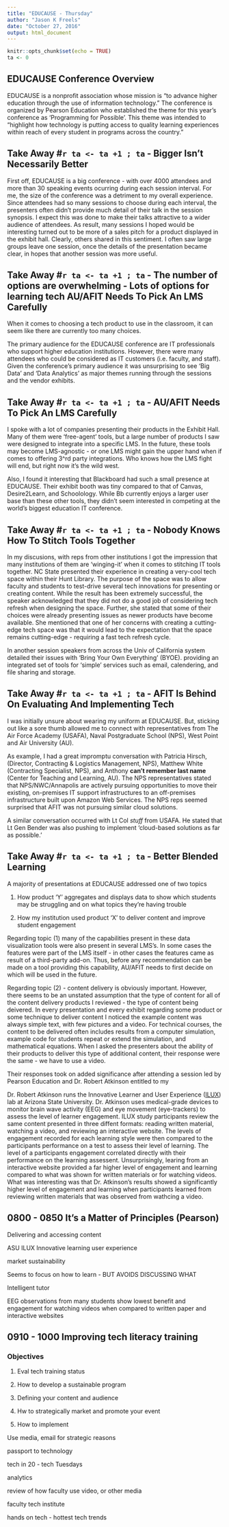 ```yaml
---
title: "EDUCAUSE - Thursday"
author: "Jason K Freels"
date: "October 27, 2016"
output: html_document
---
```


```r
knitr::opts_chunk$set(echo = TRUE)
ta <- 0
```

## EDUCAUSE Conference Overview

EDUCAUSE is a nonprofit association whose mission is "to advance higher education through the use of information technology."  The conference is organized by Pearson Education who established the theme for this year's conference as 'Programming for Possible'.  This theme was intended to "highlight how technology is putting access to quality learning experiences within reach of every student in programs across the country."

## Take Away \#`r ta <- ta +1 ; ta` - Bigger Isn't Necessarily Better 

First off, EDUCAUSE is a big conference - with over 4000 attendees and more than 30 speaking events ocurring during each session interval.  For me, the size of the conference was a detriment to my overall experience.  Since attendees had so many sessions to choose during each interval, the presenters often didn't provide much detail of their talk in the session synopsis.  I expect this was done to make their talks attractive to a wider audience of attendees.  As result, many sessions I hoped would be interesting turned out to be more of a sales pitch for a product displayed in the exhibit hall.  Clearly, others shared in this sentiment.  I often saw large groups leave one session, once the details of the presentation became clear, in hopes that another session was more useful. 

## Take Away \#`r ta <- ta +1 ; ta` - The number of options are overwhelming -  Lots of options for learning tech AU/AFIT Needs To Pick An LMS Carefully

When it comes to choosing a tech product to use in the classroom, it can seem like there are currently too many choices.

The primary audience for the EDUCAUSE conference are IT professionals who support higher education institutions.  However, there were many attendees who could be considered as IT customers (i.e. faculty, and staff).  Given the conference's primary audience it was unsurprising to see 'Big Data' and 'Data Analytics' as major themes running through the sessions and the vendor exhibits.

## Take Away \#`r ta <- ta +1 ; ta` - AU/AFIT Needs To Pick An LMS Carefully

  I spoke with a lot of companies presenting their products in the Exhibit Hall.  Many of them were 'free-agent' tools, but a large number of products I saw were designed to integrate into a specific LMS.  In the future, these tools may become LMS-agnostic - or one LMS might gain the upper hand when if comes to offering 3^rd party integrations.  Who knows how the LMS fight will end, but right now it's the wild west.

Also, I found it interesting that Blackboard had such a small presence at EDUCAUSE.  Their exhibit booth was tiny compared to that of Canvas, Desire2Learn, and Schoolology.  While Bb currently enjoys a larger user base than these other tools, they didn't seem interested in competing at the world's biggest education IT conference.

## Take Away \#`r ta <- ta +1 ; ta` - Nobody Knows How To Stitch Tools Together

In my discusions, with reps from other institutions I got the impression that many institutions of them are 'winging-it' when it comes to stitching IT tools together.  NC State presented their experience in creating a very-cool tech space within their Hunt Library.  The purpose of the space was to allow faculty and students to test-drive several tech innovations for presenting or creating content.  While the result has been extremely successful, the speaker acknowledged that they did not do a good job of considering tech refresh when designing the space.  Further, she stated that some of their choices were already presenting issues as newer products have become available.  She mentioned that one of her concerns with creating a cutting-edge tech space was that it would lead to the expectation that the space remains cutting-edge - requiring a fast tech refresh cycle.

In another session speakers from across the Univ of California system detailed their issues with 'Bring Your Own Everything' (BYOE). providing an integrated set of tools for 'simple' services such as email, calendering, and file sharing and storage.  

## Take Away \#`r ta <- ta +1 ; ta` - AFIT Is Behind On Evaluating And Implementing Tech 

I was initially unsure about wearing my uniform at EDUCAUSE. But, sticking out like a sore thumb allowed me to connect with representatives from The Air Force Academy (USAFA), Naval Postgraduate School (NPS), West Point and Air University (AU).

As example, I had a great impromptu conversation with Patricia Hirsch, (Director, Contracting & Logistics Management, NPS), Matthew White (Contracting Specialist, NPS), and Anthony __can't remember last name__ (Center for Teaching and Learning, AU).  The NPS representatives stated that NPS/NWC/Annapolis are actively pursuing opportunities to move their existing, on-premises IT support infrastructures to an off-premises infrastructure built upon Amazon Web Services.  The NPS reps seemed surprised that AFIT was not pursuing similar cloud solutions.  

A similar conversation occurred with Lt Col _stuff_ from USAFA.  He stated that Lt Gen Bender was also pushing to implement 'cloud-based solutions as far as possible.' 

## Take Away \#`r ta <- ta +1 ; ta` - Better Blended Learning

A majority of presentations at EDUCAUSE addressed one of two topics

1) How product 'Y' aggregates and displays data to show which students may be struggling and on what topics they're having trouble

2) How my institution used product 'X' to deliver content and improve student engagement

Regarding topic (1) many of the capabilities present in these data visualization tools were also present in several LMS's.  In some cases the features were part of the LMS itself - in other cases the features came as result of a third-party add-on.  Thus, before any recommendation can be made on a tool providing this capability, AU/AFIT needs to first decide on which will be used in the future.  

Regarding topic (2) - content delivery is obviously important.  However, there seems to be an unstated assumption that the type of content for all of the content delivery products I reviewed - the type of content being deivered.  In every presentation and every exhibit regarding some product or some technique to deliver content I noticed the example content was always simple text, with few pictures and a video.  For technical courses, the content to be delivered often includes results from a computer simulation, example code for students repeat or extend the simulation, and mathematical equations.  When I asked the presenters about the ability of their products to deliver this type of additional content, their response were the same - we have to use a video.  

Their responses took on added significance after attending a session led by Pearson Education and Dr. Robert Atkinson entitled to my

Dr. Robert Atkinson runs the Innovative Learner and User Experience ([ILUX](http://ilux.lab.asu.edu)) lab at Arizona State University.  Dr. Atkinson uses medical-grade devices to monitor brain wave activity (EEG) and eye movement (eye-trackers) to assess the level of learner engagement.  ILUX study participants review the same content presented in three diffent formats: reading written material, watching a video, and reviewing an interactive website.  The levels of engagement recorded for each learning style were then compared to the participants performance on a test to assess their level of learning.  The level of a participants engagement correlated directly with their performance on the learning assessent.  Unsurprisingly, learing from an interactive website provided a far higher level of engagement and learning compared to what was shown for written materials or for watching videos.  What was interesting was that Dr. Atkinson's results showed a significantly higher level of engagement and learning when participants learned from reviewing written materials that was observed from wathcing a video.


## 0800 - 0850 It's a Matter of Principles (Pearson)

Delivering and accessing content

ASU ILUX Innovative learning user experience

market sustainability

Seems to focus on how to learn - BUT AVOIDS DISCUSSING WHAT 

Intelligent tutor

EEG observations from many students show lowest benefit and engagement for watching videos when compared to written paper and interactive websites

## 0910 - 1000 Improving tech literacy training

### Objectives

1) Eval tech training status

2) How to develop a sustainable program

3) Defining your content and audience

4) Hw to strategically market and promote your event

5) How to implement


Use media, email for strategic reasons

passport to technology

tech in 20 - tech Tuesdays

analytics

review of how faculty use video, or other media

faculty tech institute

hands on tech - hottest tech trends


